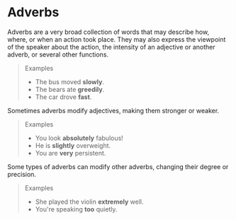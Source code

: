 # Adverbs

Adverbs are a very broad collection of words that may describe how, where, or when an action took place. They may also express the viewpoint of the speaker about the action, the intensity of an adjective or another adverb, or several other functions.

> Examples
>
> - The bus moved **slowly**.
> - The bears ate **greedily**.
> - The car drove **fast**.

Sometimes adverbs modify adjectives, making them stronger or weaker.

> Examples
>
> - You look **absolutely** fabulous!
> - He is **slightly** overweight.
> - You are **very** persistent.

Some types of adverbs can modify other adverbs, changing their degree or precision.

> Examples
>
> - She played the violin **extremely** well.
> - You're speaking **too** quietly.
